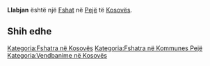 {{Fshat në Kosovës
 | Emri                = Llabjan
| sqi_N_name = Llabjan
| sqi_N_FULL_NAME_RO = Llabjan
| sqi_N_FULL_NAME_ND_RO = Llabjan
| sqi_N_SORT_NAME_RG = LLABJAN
| sqi_N_FULL_NAME_RG = Llabjan
| sqi_N_FULL_NAME_ND_RG = Llabjan
| srp_N_name = Labljane
| srp_N_FULL_NAME_RO = Labljane
| srp_N_FULL_NAME_ND_RO = Labljane
| srp_N_SORT_NAME_RG = LABLJANE
| srp_N_FULL_NAME_RG = Labljane
| srp_N_FULL_NAME_ND_RG = Labljane
| srp_NS_name = Лабљане
| srp_NS_FULL_NAME_RO = Лабљане
| srp_NS_FULL_NAME_ND_RO = Лабљане
| srp_NS_SORT_NAME_RG = ЛАБЉАНЕ
| srp_NS_FULL_NAME_RG = Лабљане
| srp_NS_FULL_NAME_ND_RG = Лабљане
| std_V_name = Labjan
| std_V_FULL_NAME_RO = Labjan
| std_V_FULL_NAME_ND_RO = Labjan
| std_V_SORT_NAME_RG = LABJAN
| std_V_FULL_NAME_RG = Labjan
| std_V_FULL_NAME_ND_RG = Labjan

 | Emri (Rasa dhanore) = 
 | Figura              = 
 | Shteti              = Kosovo
 | Komuna              = Pejë
 | Kodi postar         = 
 | Sipërfaqja          = 

 | Popullsia           = 

 | Regj. i popullsisë  = 
 | Dend. e popullsisë  = 
 | Faqja zyrtare       = 
 <!--- Koordinatat ----> 
 | Gjerësia            = 42.656111
 | Gjatësia            = 20.394167
 | Lartësia            = 
}}
'''Llabjan''' është një [[Fshat]] në [[Pejë]] të [[Kosovës]].

<!-- == Gjeografia == -->
<!-- == Historia == -->
<!-- == Demografia == -->
== Shih edhe ==
{{Komuna Pejë}}
{{Kosovo-Administrata-Cung}}

[[Kategoria:Fshatra në Kosovës]]
[[Kategoria:Fshatra në Kommunes Pejë]]
[[Kategoria:Vendbanime në Kosovës]]
